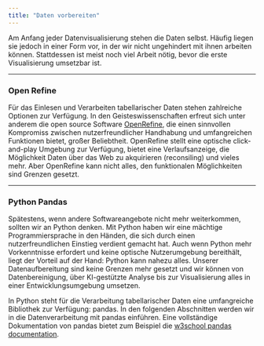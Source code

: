 ```yaml
---
title: "Daten vorbereiten"
---
```


Am Anfang jeder Datenvisualisierung stehen die Daten selbst. Häufig liegen sie jedoch in einer Form vor, in der wir nicht ungehindert mit ihnen arbeiten können. Stattdessen ist meist noch viel Arbeit nötig, bevor die erste Visualisierung umsetzbar ist. 

___
### Open Refine
Für das Einlesen und Verarbeiten tabellarischer Daten stehen zahlreiche Optionen zur Verfügung. In den Geisteswissenschaften erfreut sich unter anderem die open source Software [OpenRefine](https://openrefine.org/), die einen sinnvollen Kompromiss zwischen nutzerfreundlicher Handhabung und umfangreichen Funktionen bietet, großer Beliebtheit. OpenRefine stellt eine optische click-and-play Umgebung zur Verfügung, bietet eine Verlaufsanzeige, die Möglichkeit Daten über das Web zu akquirieren (reconsiling) und vieles mehr. Aber OpenRefine kann nicht alles, den funktionalen Möglichkeiten sind Grenzen gesetzt. 

___
### Python Pandas
Spätestens, wenn andere Softwareangebote nicht mehr weiterkommen, sollten wir an Python denken. Mit Python haben wir eine mächtige Programmiersprache in den Händen, die sich durch einen nutzerfreundlichen Einstieg verdient gemacht hat. Auch wenn Python mehr Vorkenntnisse erfordert und keine optische Nutzerumgebung bereithält, liegt der Vorteil auf der Hand: Python kann nahezu alles. Unserer Datenaufbereitung sind keine Grenzen mehr gesetzt und wir können von Datenbereinigung, über KI-gestützte Analyse bis zur Visualisierung alles in einer Entwicklungsumgebung umsetzen.

In Python steht für die Verarbeitung tabellarischer Daten eine umfangreiche Bibliothek zur Verfügung: pandas.
In den folgenden Abschnitten werden wir in die Datenverarbeitung mit pandas einführen.
Eine vollständige Dokumentation von pandas bietet zum Beispiel die [w3school pandas documentation](https://www.w3schools.com/python/pandas/default.asp).


